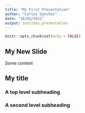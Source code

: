 ```yaml
---
title: "My First Presentation"
author: "Carlos Sanchez"
date: "16/03/2021"
output: ioslides_presentation
---
```


```r
knitr::opts_chunk$set(echo = FALSE)
```

## My New Slide

Some content

## My title

### A top level subheading

### A second level subheading
